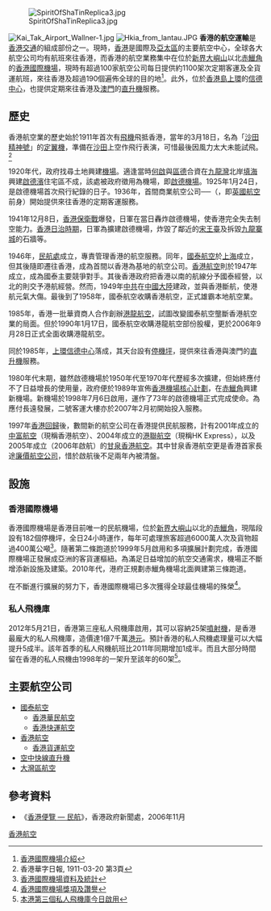 {{noteTA
|1=zh-hans:𫚭;zh-hant:鱲}}
{{Distinguish|香港航空}}
{{HKAviation}}
[[File:SpiritOfShaTinReplica3.jpg|thumb]]

[[File:Kai_Tak_Airport_Wallner-1.jpg|thumb]]
[[File:Hkia_from_lantau.JPG|thumb]]
'''香港的航空運輸'''是[[香港交通|香港交通]]的組成部份之一。現時，[[香港|香港]]是國際及[[亞太區|亞太區]]的主要航空中心，全球各大航空公司均有航班來往香港，而香港的航空業務集中在位於[[新界|新界]][[大嶼山|大嶼山]]以北[[赤鱲角|赤鱲角]]的[[香港國際機場|香港國際機場]]，現時有超過100家航空公司每日提供約1100架次定期客運及全貨運航班，來往香港及超過190個遍佈全球的目的地<ref>[http://www.hongkongairport.com/chi/business/about-the-airport/welcome.html 香港國際機場介紹]</ref>。此外，位於[[香港島|香港島]][[上環|上環]]的[[信德中心|信德中心]]，也提供定期來往香港及[[澳門|澳門]]的[[直升機|直升機]]服務。

==歷史==
香港航空業的歷史始於1911年首次有[[飛機|飛機]]飛抵香港，當年的3月18日，名為「[[沙田精神號|沙田精神號]]」的[[定翼機|定翼機]]，準備在[[沙田_(香港)|沙田]]上空作飛行表演，可惜最後因風力太大未能試飛。<REF>
香港華字日報, 1911-03-20 第3頁</REF>

1920年代，政府找尋土地興建[[機場|機場]]。適逢當時[[何啟|何啟]]與[[區德|區德]]合資在[[九龍灣|九龍灣]]北岸[[填海|填海]]興建[[啟德濱|啟德濱]]住宅區不成，該處被政府徵用為機場，即[[啟德機場|啟德機場]]。1925年1月24日，是啟德機場首次飛行紀錄的日子。1936年，首間商業航空公司──{{link-en|英國帝國航空|Imperial Airways|英國帝國航空公司}}（{{lang|en|Imperial Airways}}，即[[英國航空|英國航空]]前身）開始提供來往香港的定期客運服務。

1941年12月8日，[[香港保衛戰|香港保衛戰]]爆發，日軍在當日轟炸啟德機場，使香港完全失去制空能力。[[香港日治時期|香港日治時期]]，日軍為擴建啟德機場，炸毀了鄰近的[[宋王臺|宋王臺]]及拆毀[[九龍寨城|九龍寨城]]的石牆等。

1946年，[[民航處|民航處]]成立，專責管理香港的航空服務。同年，[[國泰航空|國泰航空]]於[[上海|上海]]成立，但其後隨即遷往香港，成為首間以香港為基地的航空公司。[[香港航空_(1940年代)|香港航空]]則於1947年成立，成為國泰主要競爭對手。其後香港政府把香港以南的航線分予國泰經營，以北的則交予港航經營。然而，1949年[[中共|中共]]在[[中國大陸|中國大陸]]建政，並與香港斷航，使港航元氣大傷。最後到了1958年，國泰航空收購香港航空，正式雄霸本地航空業。

1985年，香港一批華資商人合作創辦[[港龍航空|港龍航空]]，試圖改變國泰航空壟斷香港航空業的局面。但於1990年1月17日，國泰航空收購港龍航空部份股權，更於2006年9月28日正式全面收購港龍航空。

同於1985年，[[上環|上環]][[信德中心|信德中心]]落成，其天台設有[[停機坪|停機坪]]，提供來往香港與澳門的[[直升機|直升機]]服務。

1980年代末期，雖然啟德機場於1950年代至1970年代歷經多次擴建，但始終應付不了日益增長的使用量，政府便於1989年宣佈[[香港機場核心計劃|香港機場核心計劃]]，在[[赤鱲角|赤鱲角]]興建新機場。新機場於1998年7月6日啟用，運作了73年的啟德機場正式完成使命。為應付長遠發展，二號客運大樓亦於2007年2月初開始投入服務。

1997年[[香港回歸|香港回歸]]後，數間新的航空公司在香港提供民航服務，計有2001年成立的[[香港航空_(2000年代)|中富航空]]（現稱香港航空）、2004年成立的[[HK_Express|港聯航空]]（現稱HK Express），以及2005年成立（2006年啟航）的[[甘泉香港航空|甘泉香港航空]]。其中甘泉香港航空更是香港首家長途[[廉價航空公司|廉價航空公司]]，惜於啟航後不足兩年內被清盤。

==設施==
===香港國際機場===
{{main|香港國際機場}}

香港國際機場是香港目前唯一的民航機場，位於[[新界|新界]][[大嶼山|大嶼山]]以北的[[赤鱲角|赤鱲角]]，現階段設有182個停機坪，全日24小時運作，每年可處理旅客超過6000萬人次及貨物超過400萬公噸<ref>[http://www.hongkongairport.com/chi/business/about-the-airport/facts-figures/facts-sheets.html 香港國際機場資料及統計]</ref>。隨著第二條跑道於1999年5月啟用和多項擴展計劃完成，香港國際機場正發展成亞洲的客貨運樞紐。為滿足日益增加的航空交通需求，機場正不斷增添新設施及建築。2010年代，港府正規劃赤鱲角機場北面興建第三條跑道。

在不斷進行擴展的努力下，香港國際機場已多次獲得全球最佳機場的殊榮<ref>[http://www.hongkongairport.com/chi/business/about-the-airport/award.html 香港國際機場獎項及讚譽]</ref>。

===私人飛機庫===
2012年5月21日，香港第三座私人飛機庫啟用，其可以容納25架[[噴射機|噴射機]]，是香港最龐大的私人飛機庫，造價達1億7千萬[[港元|港元]]。預計香港的私人飛機處理量可以大幅提升5成半。該年首季的私人飛機航班比2011年同期增加1成半。而且大部分時間留在香港的私人飛機由1998年的一架升至該年的60架<ref>[http://hk.news.yahoo.com/本港第三個私人飛機庫今日啟用-035200676.html 本港第三個私人飛機庫今日啟用]</ref>。

==主要航空公司==
*[[國泰航空|國泰航空]]
**[[香港華民航空|香港華民航空]]
**[[香港快運航空|香港快運航空]]
*[[香港航空|香港航空]]
**[[香港貨運航空|香港貨運航空]]
*[[空中快線直升機|空中快線直升機]]
*[[大灣區航空|大灣區航空]]

==參考資料==
*《[http://www.gov.hk/tc/about/abouthk/factsheets/docs/civil_aviation.pdf 香港便覽 — 民航]》，香港政府新聞處，2006年11月
{{Reflist}}

{{香港公共交通}}

[[Category:香港航空|]]